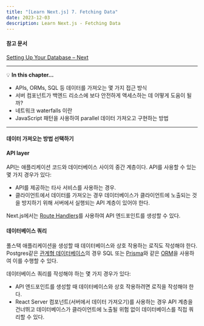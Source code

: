 ```yaml
---
title: "[Learn Next.js] 7. Fetching Data"
date: 2023-12-03
description: Learn Next.js - Fetching Data
---
```


#### 참고 문서

[Setting Up Your Database – Next](https://nextjs.org/learn/dashboard-app/fetching-data)

---

💡 **In this chapter…**

- APIs, ORMs, SQL 등 데이터를 가져오는 몇 가지 접근 방식
- 서버 컴포넌트가 백엔드 리소스에 보다 안전하게 액세스하는 데 어떻게 도움이 될까?
- 네트워크 waterfalls 이란
- JavaScript 패턴을 사용하여 parallel 데이터 가져오고 구현하는 방법

---

#### 데이터 가져오는 방법 선택하기

#### API layer

API는 애플리케이션 코드와 데이터베이스 사이의 중간 계층이다. API를 사용할 수 있는 몇 가지 경우가 있다:

- API를 제공하는 타사 서비스를 사용하는 경우.
- 클라이언트에서 데이터를 가져오는 경우 데이터베이스가 클라이언트에 노출되는 것을 방지하기 위해 서버에서 실행되는 API 계층이 있어야 한다.

Next.js에서는 [Route Handlers](https://nextjs.org/docs/app/building-your-application/routing/route-handlers)를 사용하여 API 엔드포인트를 생성할 수 있다.

#### 데이터베이스 쿼리

풀스택 애플리케이션을 생성할 때 데이터베이스와 상호 작용하는 로직도 작성해야 한다. Postgres같은 [관계형 데이터베이스](https://aws.amazon.com/relational-database/)의 경우 SQL 또는 [Prisma](https://www.prisma.io/)와 같은 [ORM](https://vercel.com/docs/storage/vercel-postgres/using-an-orm#)을 사용하여 이를 수행할 수 있다.

데이터베이스 쿼리를 작성해야 하는 몇 가지 경우가 있다:

- API 엔드포인트를 생성할 때 데이터베이스와 상호 작용하려면 로직을 작성해야 한다.
- React Server 컴포넌트(서버에서 데이터 가져오기)를 사용하는 경우 API 계층을 건너뛰고 데이터베이스가 클라이언트에 노출될 위험 없이 데이터베이스를 직접 쿼리할 수 있다.